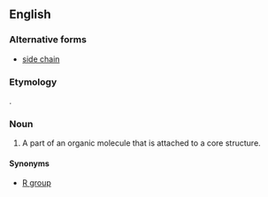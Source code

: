==English==
{{wikipedia}}

===Alternative forms===
* [[side chain]]

===Etymology===
{{compound|side|chain}}.

===Noun===
{{en-noun}}

# {{context|organic chemistry|lang=en}} A part of an organic molecule that is attached to a core structure.

====Synonyms====
* [[R group]]